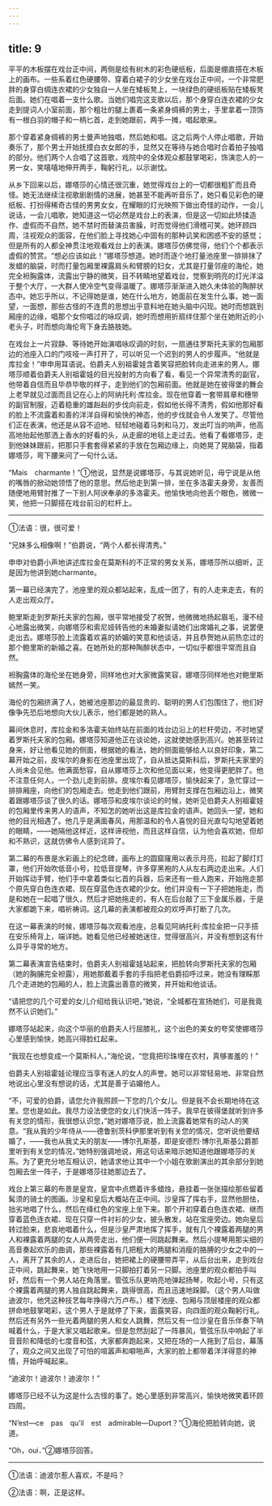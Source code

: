 ```yaml
---
---
---
```

title: 9
---





平平的木板摆在戏台正中间，两侧是绘有树木的彩色硬纸板，后面是绷直搭在木板上的画布。一些系着红色硬腰带、穿着白裙子的少女坐在戏台正中间，一个非常肥胖的身穿白绸连衣裙的少女独自一人坐在矮板凳上，一块绿色的硬纸板贴在矮板凳后面。她们在唱着一支什么歌。当她们唱完这支歌以后，那个身穿白连衣裙的少女走到提词人小室前面，那个粗壮的腿上裹着一条紧身绸裤的男士，手里拿着一顶饰有一根白羽的帽子和一柄匕首，走到她跟前，两手一摊，唱起歌来。

那个穿着紧身绸裤的男士曼声地独唱，然后她和唱。这之后两个人停止唱歌，开始奏乐了，那个男士开始抚摸白衣女郎的手，显然又在等待与她合唱时合着拍子独唱的部分。他们两个人合唱了这首歌，戏院中的全体观众都鼓掌喝彩，饰演恋人的一男一女，笑嘻嘻地伸开两手，鞠躬行礼，以示谢忱。

从乡下回来以后，娜塔莎的心情还很沉重，她觉得戏台上的一切都很粗犷而且奇怪。她无法继续注视歌剧剧情的进展，她甚至不能再听音乐了，她只看见彩色的硬纸板、打扮得稀奇古怪的男男女女，在耀眼的灯光映照下做出奇怪的动作，一会儿说话，一会儿唱歌，她知道这一切必然是戏台上的表演，但是这一切如此矫揉造作、虚假而不自然，她不禁时而替演员害臊，时而觉得他们滑稽可笑。她环顾四周，注视观众的面容，在他们脸上寻找她心中固有的那种讥笑和困惑不安的感觉；但是所有的人都全神贯注地观看戏台上的表演。娜塔莎仿佛觉得，他们个个都表示虚假的赞赏。“想必应该如此！”娜塔莎想道。她时而逐个地打量池座里一排排抹了发蜡的脑袋，时而打量包厢里裸露肩头和臂膀的妇女，尤其是打量邻座的海伦，她完全袒胸露体，流露出宁静的微笑，目不转睛地望着戏台，觉察到明亮的灯光洋溢于整个大厅，一大群人使冷空气变得温暖了。娜塔莎渐渐进入她久未体验的陶醉状态中。她忘乎所以，不记得她是谁，她在什么地方，她面前在发生什么事。她一面望，一面想，那些古怪的不连贯的思想出乎意料地在她头脑中闪现。她时而想跳到厢座的边缘，唱那个女伶唱过的咏叹调，她时而想用折扇绊住那个坐在她附近的小老头子，时而想向海伦弯下身去胳肢她。

在戏台上一片寂静、等待她开始演唱咏叹调的时刻，一扇通往罗斯托夫家的包厢那边的池座入口的门吱哑一声打开了，可以听见一个迟到的男人的步履声。“他就是库拉金！”申申用耳语说。伯爵夫人别祖霍娃含着笑容把脸转向走进来的男人。娜塔莎顺着伯爵夫人别祖霍娃的目光投射的方向看了看，看见一个异常清秀的副官，他带着自信而且毕恭毕敬的样子，走到他们的包厢前面。他就是她在彼得堡的舞会上老早就见过面而且记在心上的阿纳托利·库拉金。现在他穿着一套带肩章和穗带的副官制服，迈着稳重的雄赳赳的步伐向前走，假如他长得不清秀，假如他那好看的脸上不流露着和善的洋洋自得和愉快的神态，他的步伐就会令人发笑了。尽管他们正在表演，他还是从容不迫地、轻轻地碰着马刺和马刀，发出叮当的响声，他高高地抬起他那洒上香水的好看的头，从走廊的地毯上走过去。他看了看娜塔莎，走到他妹妹跟前，把那只手套套得紧紧的手放在包厢边缘上，向她晃了晃脑袋，指着娜塔莎，弯下腰来问了一句什么话。

“Mais　charmante！”①他说，显然是说娜塔莎，与其说她听见，毋宁说是从他的嘴唇的掀动她领悟了他的意思。然后他走到第一排，坐在多洛霍夫身旁，友善而随便地用臂肘推了一下别人阿谀奉承的多洛霍夫。他愉快地向他丢个眼色，微微一笑，他把一只脚搭在戏台前沿的栏杆上。

--------

①法语：很，很可爱！

“兄妹多么相像啊！”伯爵说，“两个人都长得清秀。”

申申对伯爵小声地讲述库拉金在莫斯科的不正常的男女关系，娜塔莎所以细听，正是因为他讲到她charmante。

第一幕已经演完了，池座里的观众都站起来，乱成一团了，有的人走来走去，有的人走出观众厅。

鲍里斯走到罗斯托夫家的包厢，很平常地接受了祝贺，他微微地扬起眉毛，漫不经心地露出微笑，向娜塔莎和索尼娅转告他的未婚妻拟请她们出席婚礼之事，说罢便走出去。娜塔莎脸上流露着欢喜的娇媚的笑意和他谈话，并且恭贺她从前热恋过的那个鲍里斯的新婚之喜。在她所处的那种陶醉状态中，一切似乎都很平常而且自然。

袒胸露体的海伦坐在她身旁，同样地也对大家微露笑容，娜塔莎同样地也对鲍里斯嫣然一笑。

海伦的包厢挤满了人，她被池座那边的最显贵的、聪明的男人们包围住了，他们好像争先恐后地想向大伙儿表示，他们都是她的熟人。

幕间休息时，库拉金和多洛霍夫始终站在前面的戏台边沿上的栏杆旁边，不时地望着罗斯托夫家的包厢。娜塔莎知道他正在谈论她，这就使她感到高兴。她甚至转过身来，好让他看见她的侧面，根据她的看法，她的侧面能够给人以良好印象，第二幕开始之前，皮埃尔的身影在池座里出现了，自从抵达莫斯科后，罗斯托夫家里的人尚未会见他。他满面愁容，自从娜塔莎上次和他见面以来，他变得更肥胖了。他不注意任何人，一个劲儿走到前排。皮埃尔看见娜塔莎，愉快起来了，急忙穿过一排排厢座，向他们的包厢走去。他走到他们跟前，用臂肘支撑在包厢边沿上，微笑着跟娜塔莎谈了很久的话。娜塔莎和皮埃尔谈论的时候，她听见伯爵夫人别祖霍娃的包厢里传来男人的语声，不知怎的她听出这是库拉金的语声。她回头一望，她和他的目光相遇了。他几乎是满面春风，用那温和的令人喜悦的目光直勾勾地望着她的眼睛，——她隔他这样近，这样谛视他，而且这样自信，认为他会喜欢她，但却和不熟识，这就仿佛令人感到诧异了。

第二幕的布景是水彩画上的纪念碑，画布上的圆窟窿用以表示月亮，拉起了脚灯灯罩，他们开始吹低音小号，拉低音提琴，许多穿黑袍的人从左右两边走出来。人们开始挥动手臂，他们手中拿着类似匕首的兵器，后来还有一些人跑来，开始拖走那个原先穿白色连衣裙、现在穿蓝色连衣裙的少女。他们并没有一下子把她拖走，而是和她在一起唱了很久，然后才把她拖走的，有人在后台敲了三下金属乐器，于是大家都跪下来，唱祈祷词。这几幕的表演都被观众的欢呼声打断了几次。

在这一幕表演的时候，娜塔莎每次观看池座，总看见阿纳托利·库拉金把一只手搭在安乐椅背上，端详她。她看见他已经被她迷住，觉得很高兴，并没有想到这有什么异乎寻常的地方。

第二幕表演宣告结束时，伯爵夫人别祖霍娃站起来，把脸转向罗斯托夫家的包厢（她的胸脯完全袒露），用她那戴着手套的手指把老伯爵招呼过来，她没有理睬那几个走进她的包厢的人，脸上流露出善意的微笑，并开始和他谈话。

“请把您的几个可爱的女儿介绍给我认识吧，”她说，“全城都在宣扬她们，可是我竟然不认识她们。”

娜塔莎站起来，向这个华丽的伯爵夫人行屈膝礼，这个出色的美女的夸奖使娜塔莎心里感到愉快，她高兴得脸红起来。

“我现在也想变成一个莫斯科人，”海伦说，“您竟把珍珠埋在农村，真够害羞的！”

伯爵夫人别祖霍娃论理应当享有迷人的女人的声誉。她可以非常轻易地、非常自然地说出心里没有想说的话，尤其是善于谄媚他人。

“不，可爱的伯爵，请您允许我照顾一下您的几个女儿。但是我不会长期地待在这里。您也是如此。我尽力设法使您的女儿们快活一阵子。我早在彼得堡就听到许多有关您的情形，我很想认识您，”她对娜塔莎说，脸上流露着她常有的动人的笑意。“我从我的少年侍从——德鲁别茨科伊那里听到有关您的情况，您听说他要结婚了，——我也从我丈夫的朋友——博尔孔斯基，即是安德烈·博尔孔斯基公爵那里听到有关您的情况，”她特别强调地说，用这句话来暗示她知道他跟娜塔莎的关系。为了更充分地互相认识，她请求他让其中一个小姐在歌剧演出的其余部分到她包厢去坐一阵子，于是娜塔莎往她那边去了。

戏台上第三幕的布景是皇宫，皇宫中点燃着许多蜡烛，悬挂着一张张描绘那些留着髯须的骑士的图画。沙皇和皇后大概站在正中间。沙皇挥了挥右手，显然他胆怯，拙劣地唱了什么，然后在绛红色的宝座上坐下来。那个开初穿着白色连衣裙、继而穿着蓝色连衣裙、现在只穿一件衬衫的少女，披头散发，站在宝座旁边。她向皇后转过脸来，悲哀地唱着什么，但是沙皇严肃地挥了挥手，就有几个裸露着两腿的男人和裸露着两腿的女人从两旁走出，他们便一同跳起舞来。然后小提琴用那尖细的高音奏起欢乐的曲调，那些裸露着有几把粗大的两腿和消瘦的胳膊的少女之中的一人，离开了其余的人，走进后台，她把裙上的硬腰带弄平，从后台出来，走到戏台正中间，跳起舞来，她飞快地用一只脚拍打着另一只脚。池座里的观众都拍手叫好，然后有一个男人站在角落里。管弦乐队更响亮地弹起扬琴，吹起小号，只有这个裸露着两腿的男人独自跳起舞来，跳得很高，而且迅速地跺脚。（这个男人叫做迪波尔，他凭这种技艺每年挣得六万卢布。）楼下池座、包厢与顶层楼座的观众都拼命地鼓掌喝彩，这个男人于是就停了下来，面露笑容，向四面的观众鞠躬行礼。然后还有另外一些光着两腿的男人和女人跳舞，然后又有一位沙皇在音乐伴奏下呐喊着什么，于是大家又唱起歌来。但是忽然刮起了一阵暴风，管弦乐队中响起了半音音阶和降低的七度音和弦，大家都奔跑起来，又把在场的一人拖到了后台，幕落了，观众之间又出现了可怕的喧嚣声和噼啪声，大家的脸上都带着洋洋得意的神情，开始呼喊起来。

“迪波尔！迪波尔！迪波尔！”

娜塔莎已经不认为这是什么古怪的事了。她心里感到非常高兴，愉快地微笑着环顾四周。

“N’est—ce　pas　qu’il　est　admirable—Duport？”①海伦把脸转向她，说道。

“Oh，oui．”②娜塔莎回答。

--------

①法语：迪波尔惹人喜欢，不是吗？

②法语：啊，正是这样。